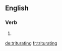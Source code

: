 ==English==

===Verb===
{{head|en}}

# {{present participle of|triturate}}

[[de:triturating]]
[[fr:triturating]]